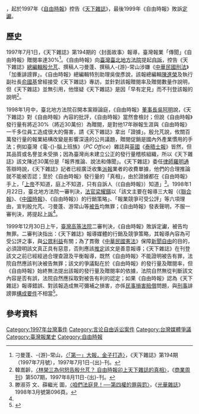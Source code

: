 {{orphan|time=2019-06-26T09:33:24+00:00}}
{{cn|'''自由時報訴天下雜誌案'''，是[[臺灣媒體史|臺灣媒體史]]上第一個[[大眾媒體|大眾媒體]]業者控告同業的[[訴訟|訴訟]]案件}}，起於1997年《[[自由時報|自由時報]]》控告《[[天下雜誌|天下雜誌]]》，最後1999年《自由時報》敗訴[[定讞|定讞]]。

==歷史==
1997年7月1日，《天下雜誌》第194期的〈封面故事〉報導，臺灣報業「傳聞」《自由時報》贈閱率達30%<ref>刁曼蓬、-{游}-常山，[http://www.cw.com.tw/article/article.action?id=5035343 〈「第一」大報，金子打造〉]，《天下雜誌》第194期（1997年7月號），1997年7月1日-{出}-刊。</ref>。《自由時報》向[[臺灣臺北地方法院|臺灣臺北地方法院]]提起[[自訴|自訴]]，控告《天下雜誌》[[總編輯|總編輯]][[殷允芃|殷允芃]]、撰稿人刁曼蓬、撰稿人-{游}-常山涉嫌《[[中華民國刑法|中華民國刑法]]》「加重誹謗罪」。《自由時報》總編輯特別助理吳俊彥說，該報總編輯[[陳進榮|陳進榮]]及執行副社長[[俞國基|俞國基]]曾經接受《天下雜誌》專訪，並針對該報贈閱率及贈閱數量作說明，但《天下雜誌》並無引用，他懷疑《天下雜誌》是因「早有定見」而不刊登該報的說明<ref>韓嵩齡，[http://www.businessweekly.com.tw/KArticle.aspx?id=4164 〈林榮三為何怒告殷允芃？ 自由時報卯上天下雜誌的真相〉]，《[[商業周刊_(台灣)|商業周刊]]》第507期，1997年8月11日-{出}-刊。</ref>。

1998年1月中，臺北地方法院召開本案辯論庭，《自由時報》[[董事長|董事長]][[吳阿明|吳阿明]]說，《天下雜誌》對《自由時報》內容的批評，《自由時報》當然會檢討；但說《自由時報》發行量有將近30%（將近30萬份）為贈閱，是對他17年辦報生涯與《自由時報》一千多位員工造成很大的傷害，請《天下雜誌》拿出「證據」。殷允芃說，攸關百萬發行量的報業結構改變是影響深遠的公共議題，贈閱促銷是國內外產業慣用的手法；例如臺灣《電-{}-腦上班族》（''PC Office''）雜誌與[[英國|英國]]《[[泰晤士報|泰晤士報]]》皆然，但其品質或名譽並未受損；因為臺灣尚未建立公正的發行量稽核組織，所以《天下雜誌》該文陳述30萬份是「報界推論、說法和傳聞」。《天下雜誌》委任[[律師|律師]][[羅明通|羅明通]]答辯時說，《天下雜誌》記者已經廣泛收集[[派報|派報]]業者的收費單據，他們的合理推論就不能被否認；至於《自由時報》發行量的「真相」，由於證據都在《自由時報》手上，「[[上帝|上帝]]不知道，庭上不知道，只有自訴人（《自由時報》）知道」<ref name="咱們法庭見！──第四權的罪與罰">滕淑芬 文、薛繼光 圖，[https://www.taiwan-panorama.com/Articles/Details?Guid=4b77547f-9eb1-4c55-af1e-607bed0ad171 〈咱們法庭見！──第四權的罪與罰〉]，《[[光華雜誌|光華雜誌]]》1998年3月號第096頁。</ref>。1998年1月22日，臺北地方法院一審判決，[[法官|法官]][[梁耀鑌|梁耀鑌]]以「該文主要在報導三大報（《[[聯合報|聯合報]]》、《[[中國時報|中國時報]]》、《自由時報》）的行銷策略」、「報業競爭可受公評」等六項理由，宣判殷允芃、刁曼蓬、游常山等[[被告|被告]]均無罪；《自由時報》發表聲明，不服一審判決，將提起[[上訴|上訴]]<ref name="咱們法庭見！──第四權的罪與罰" />。

1999年12月30日上午，[[臺灣高等法院|臺灣高等法院]]二審判決，《自由時報》敗訴定讞，被告均無罪。二審判決指出：《天下雜誌》報導媒體的行銷及競爭策略，其報導內容為可受公評之事，與[[公眾利益|公眾利益]]有關；為了貫徹《[[中華民國憲法|中華民國憲法]]》保障[[新聞自由|新聞自由]]的目的，必須證明該文真正具有惡意，否則應該[[推定|推定]]該文是善意報導；《天下雜誌》在刊登該文之前已經經過合理查證及平衡報導，既然《自由時報》不能證明被告有罪，法院自然應該判決被告無罪；該文的爭議點在於《自由時報》的發行量及贈閱率，但《自由時報》始終無法提出該報的發行量及贈閱率的依據，法院自然無從判斷該文內容是否有誤，法院自然應採取對被告有利的認定；如果《自由時報》認為《天下雜誌》報導錯誤、對該報造成無可彌補之損害，亦係[[民事|民事]][[損害賠償|損害賠償]]問題，與[[刑事|刑事]]誹謗罪[[構成要件|構成要件]]不相當<ref>{{Cite web|url=|author=江元慶|language=zh-tw|title=控告天下誹謗案 自由時報敗訴確定|publisher=[[聯合晚報|聯合晚報]]|date=1999-12-30|accessdate=2014-11-15}}</ref>。

== 參考資料 ==
{{reflist|2}}

[[Category:1997年台灣事件|Category:1997年台灣事件]]
[[Category:言论自由诉讼案件|Category:言论自由诉讼案件]]
[[Category:台灣媒體爭議|Category:台灣媒體爭議]]
[[Category:臺灣報業史|Category:臺灣報業史]]
[[Category:自由時報|Category:自由時報]]